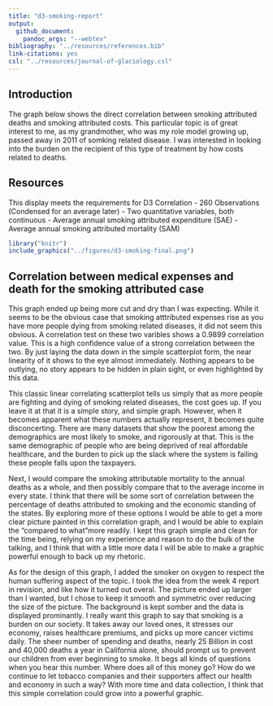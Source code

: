```yaml
---
title: "d3-smoking-report"
output: 
  github_document:
    pandoc_args: "--webtex"
bibliography: "../resources/references.bib"
link-citations: yes
csl: "../resources/journal-of-glaciology.csl"
---
```


## Introduction

The graph below shows the direct correlation between smoking attributed deaths and smoking attributed costs. This particular topic is of great interest to me, as my grandmother, who was my role model growing up, passed away in 2011 of somking related disease. I was interested in looking into the burden on the recipient of this type of treatment by how costs related to deaths. 

## Resources
This display meets the requirements for D3 Correlation
- 260 Observations (Condensed for an average later)
- Two quantitative variables, both continuous
- Average annual smoking attributed expenditure (SAE)
- Average annual smoking attributed mortality (SAM)



```r
library("knitr")
include_graphics("../figures/d3-smoking-final.png")
```

## Correlation between medical expenses and death for the smoking attributed case
This graph ended up being more cut and dry than I was expecting. While it seems to be the obvious case that smoking atttributed expenses rise as you have more people dying from smoking related diseases, it did not seem this obvious. A correlation test on these two varibles shows a 0.9899 correlation value. This is a high confidence value of a strong correlation between the two. By just laying the data down in the simple scatterplot form, the near linearity of it shows to the eye almost immediately. Nothing appears to be outlying, no story appears to be hidden in plain sight, or even highlighted by this data. 

This classic linear correlating scatterplot tells us simply that as more people are fighting and dying of smoking related diseases, the cost goes up. If you leave it at that it is a simple story, and simple graph. However, when it becomes apparent what these numbers actually represent, it becomes quite disconcerting. There are many datasets that show the poorest among the demographics are most likely to smoke, and rigorously at that. This is the same demographic of people who are being deprived of real affordable healthcare, and the burden to pick up the slack where the system is failing these people falls upon the taxpayers. 

Next, I would compare the smoking attributable mortality to the annual deaths as a whole, and then possibly compare that to the average income in every state. I think that there will be some sort of correlation between the percentage of deaths attributed to smoking and the economic standing of the states. By exploring more of these options I would be able to get a more clear picture painted in this correlation graph, and I would be able to explain the "compared to what"more readily. I kept this graph simple and clean for the time being, relying on my experience and reason to do the bulk of the talking, and I think that with a little more data I will be able to make a graphic powerful enough to back up my rhetoric.

As for the design of this graph, I added the smoker on oxygen to respect the human suffering aspect of the topic. I took the idea from the week 4 report in revision, and like how it turned out overal. The picture ended up larger than I wanted, but I chose to keep it smooth and symmetric over reducing the size of the picture. The background is kept somber and the data is displayed prominantly. I really want this graph to say that smoking is a burden on our society. It takes away our loved ones, it stresses our economy, raises healthcare premiums, and picks up more cancer victims daily. The sheer number of spending and deaths, nearly 25 Billion in cost and  40,000 deaths a year in California alone, should prompt us to prevent our children from ever beginning to smoke. It begs all kinds of questions when you hear this number. Where does all of this money go? How do we continue to let tobacco companies and their supporters affect our health and economy in such a way? With more time and data collection, I think that this simple correlation could grow into a powerful graphic.
